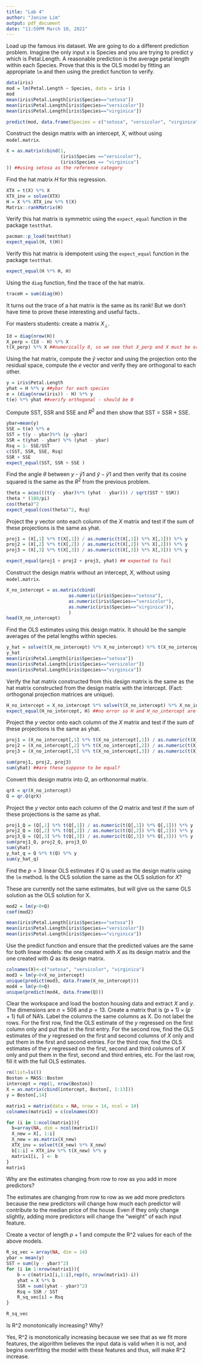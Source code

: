 ```yaml
---
title: "Lab 4"
author: "Janine Lim"
output: pdf_document
date: "11:59PM March 10, 2021"
---
```


Load up the famous iris dataset. We are going to do a different prediction problem. Imagine the only input x is Species and you are trying to predict y which is Petal.Length. A reasonable prediction is the average petal length within each Species. Prove that this is the OLS model by fitting an appropriate `lm` and then using the predict function to verify.

```r
data(iris)
mod = lm(Petal.Length ~ Species, data = iris )
mod
mean(iris$Petal.Length[iris$Species=="setosa"])
mean(iris$Petal.Length[iris$Species=="versicolor"])
mean(iris$Petal.Length[iris$Species=="virginica"])

predict(mod, data.frame(Species = c("setosa", "versicolor", "virginica"))) ##returns ybar for each group
```

Construct the design matrix with an intercept, $X$, without using `model.matrix`.

```r
X = as.matrix(cbind(1, 
                    (iris$Species =="versicolor"),
                    (iris$Species == "virginica")
)) ##using setosa as the reference category

```

Find the hat matrix $H$ for this regression.

```r
XTX = t(X) %*% X
XTX_inv = solve(XTX)
H = X %*% XTX_inv %*% t(X)
Matrix::rankMatrix(H)
```

Verify this hat matrix is symmetric using the `expect_equal` function in the package `testthat`.

```r
pacman::p_load(testthat)
expect_equal(H, t(H))
```

Verify this hat matrix is idempotent using the `expect_equal` function in the package `testthat`.

```r
expect_equal(H %*% H, H)
```

Using the `diag` function, find the trace of the hat matrix.

```r
traceH = sum(diag(H))
```

It turns out the trace of a hat matrix is the same as its rank! But we don't have time to prove these interesting and useful facts..

For masters students: create a matrix $X_\perp$.

```r
Id = diag(nrow(H))
X_perp = (Id - H) %*% X
t(X_perp) %*% X ##numerically 0, so we see that X_perp and X must be orthogonal 
```

Using the hat matrix, compute the $\hat{y}$ vector and using the projection onto the residual space, compute the $e$ vector and verify they are orthogonal to each other.

```r
y = iris$Petal.Length
yhat = H %*% y ##ybar for each species
e = (diag(nrow(iris)) - H) %*% y
t(e) %*% yhat ##verify orthogonal - should be 0
```

Compute SST, SSR and SSE and $R^2$ and then show that SST = SSR + SSE.

```r
ybar=mean(y)
SSE = t(e) %*% e
SST = t(y - ybar)%*% (y -ybar)
SSR = t(yhat - ybar) %*% (yhat - ybar)
Rsq = 1- SSE/SST
c(SST, SSR, SSE, Rsq)
SSR + SSE
expect_equal(SST, SSR + SSE )
```

Find the angle $\theta$ between $y$ - $\bar{y} 1$ and $\hat{y} - \bar{y} 1$ and then verify that its cosine squared is the same as the $R^2$ from the previous problem.

```r
theta = acos(((t(y - ybar)%*% (yhat - ybar))) / sqrt(SST * SSR))
theta * (180/pi)
cos(theta)^2
expect_equal(cos(theta)^2, Rsq)
```

Project the $y$ vector onto each column of the $X$ matrix and test if the sum of these projections is the same as yhat.

```r
proj1 = (X[,1] %*% t(X[,1]) / as.numeric(t(X[,1]) %*% X[,1])) %*% y
proj2 = (X[,2] %*% t(X[,2]) / as.numeric(t(X[,2]) %*% X[,2])) %*% y
proj3 = (X[,3] %*% t(X[,3]) / as.numeric(t(X[,3]) %*% X[,3])) %*% y

expect_equal(proj1 + proj2 + proj3, yhat) ## expected to fail
```

Construct the design matrix without an intercept, $X$, without using `model.matrix`.

```r
X_no_intercept = as.matrix(cbind(
                       as.numeric(iris$Species=="setosa"),
                       as.numeric(iris$Species=="versicolor"), 
                       as.numeric(iris$Species=="virginica")), 
                       )
head(X_no_intercept)
```


Find the OLS estimates using this design matrix. It should be the sample averages of the petal lengths within species.

```r
y_hat = solve(t(X_no_intercept) %*% X_no_intercept) %*% t(X_no_intercept) %*% y
y_hat
mean(iris$Petal.Length[iris$Species=="setosa"])
mean(iris$Petal.Length[iris$Species=="versicolor"])
mean(iris$Petal.Length[iris$Species=="virginica"])
```

Verify the hat matrix constructed from this design matrix is the same as the hat matrix constructed from the design matrix with the intercept. (Fact: orthogonal projection matrices are unique).

```r
H_no_intercept = X_no_intercept %*% solve(t(X_no_intercept) %*% X_no_intercept) %*% t(X_no_intercept)
expect_equal(H_no_intercept, H) ##no error so H and H_no_intercept are equal
```

Project the $y$ vector onto each column of the $X$ matrix and test if the sum of these projections is the same as yhat.

```r
proj1 = (X_no_intercept[,1] %*% t(X_no_intercept[,1]) / as.numeric(t(X_no_intercept[,1]) %*% X_no_intercept[,1])) %*% y
proj2 = (X_no_intercept[,2] %*% t(X_no_intercept[,2]) / as.numeric(t(X_no_intercept[,2]) %*% X_no_intercept[,2])) %*% y
proj3 = (X_no_intercept[,3] %*% t(X_no_intercept[,3]) / as.numeric(t(X_no_intercept[,3]) %*% X_no_intercept[,3])) %*% y

sum(proj1, proj2, proj3)
sum(yhat) ##are these suppose to be equal? 

```

Convert this design matrix into $Q$, an orthonormal matrix.

```r
qrX = qr(X_no_intercept)
Q = qr.Q(qrX)
```

Project the $y$ vector onto each column of the $Q$ matrix and test if the sum of these projections is the same as yhat.

```r
proj1_Q = (Q[,1] %*% t(Q[,1]) / as.numeric(t(Q[,1]) %*% Q[,1])) %*% y
proj2_Q = (Q[,2] %*% t(Q[,2]) / as.numeric(t(Q[,2]) %*% Q[,2])) %*% y
proj3_Q = (Q[,3] %*% t(Q[,3]) / as.numeric(t(Q[,3]) %*% Q[,3])) %*% y
sum(proj1_Q, proj2_Q, proj3_Q)
sum(yhat)
y_hat_q = Q %*% t(Q) %*% y
sum(y_hat_q)
```

Find the $p=3$ linear OLS estimates if $Q$ is used as the design matrix using the `lm` method. Is the OLS solution the same as the OLS solution for $X$?

These are currently not the same estimates, but will give us the same OLS solution as the OLS solution for X. 

```r
mod2 = lm(y~0+Q)
coef(mod2)

mean(iris$Petal.Length[iris$Species=="setosa"])
mean(iris$Petal.Length[iris$Species=="versicolor"])
mean(iris$Petal.Length[iris$Species=="virginica"])
```

Use the predict function and ensure that the predicted values are the same for both linear models: the one created with $X$ as its design matrix and the one created with $Q$ as its design matrix.

```r
colnames(X)<-c("setosa", "versicolor", "virginica")
mod3 = lm(y~0+X_no_intercept)
unique(predict(mod3, data.frame(X_no_intercept)))
mod4 = lm(y~0+Q)
unique(predict(mod4, data.frame(Q)))
```


Clear the workspace and load the boston housing data and extract $X$ and $y$. The dimensions are $n=506$ and $p=13$. Create a matrix that is $(p + 1) \times (p + 1)$ full of NA's. Label the columns the same columns as X. Do not label the rows. For the first row, find the OLS estimate of the $y$ regressed on the first column only and put that in the first entry. For the second row, find the OLS estimates of the $y$ regressed on the first and second columns of $X$ only and put them in the first and second entries. For the third row, find the OLS estimates of the $y$ regressed on the first, second and third columns of $X$ only and put them in the first, second and third entries, etc. For the last row, fill it with the full OLS estimates.

```r
rm(list=ls())
Boston = MASS::Boston
intercept = rep(1, nrow(Boston))
X = as.matrix(cbind(intercept, Boston[, 1:13]))
y = Boston[,14]

matrix1 = matrix(data = NA, nrow = 14, ncol = 14)
colnames(matrix1) = c(colnames(X))

for (i in 1:ncol(matrix1)){
  b=array(NA, dim = ncol(matrix1))
  X_new = X[, 1:i]
  X_new = as.matrix(X_new)
  XTX_inv = solve(t(X_new) %*% X_new)
  b[1:i] = XTX_inv %*% t(X_new) %*% y
  matrix1[i, ] <- b
}
matrix1
```


Why are the estimates changing from row to row as you add in more predictors?

The estimates are changing from row to row as we add more predictors because the new predictors will change how much each predictor will contribute to the median price of the house. Even if they only change slightly, adding more predictors will change the "weight" of each input feature. 

Create a vector of length $p+1$ and compute the R^2 values for each of the above models. 

```r
R_sq_vec = array(NA, dim = 14)
ybar = mean(y)
SST = sum((y - ybar)^2)
for (i in 1:nrow(matrix1)){
    b = c(matrix1[i,1:i],rep(0, nrow(matrix1)-i))
    yhat = X %*% b
    SSR = sum((yhat - ybar)^2)
    Rsq = SSR / SST
    R_sq_vec[i] = Rsq
}

R_sq_vec
```

Is R^2 monotonically increasing? Why?

Yes, R^2 is monotonically increasing because we see that as we fit more features, the algorithm believes the input data is valid when it is not, and begins overfitting the model with these features and thus, will make R^2 increase. 

